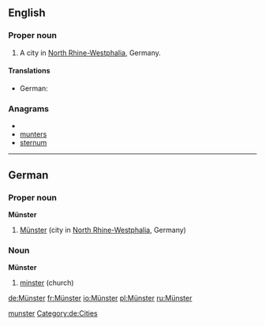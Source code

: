 ==English==

===Proper noun===
{{infl|en|proper noun}}

# A city in [[North Rhine-Westphalia]], Germany.

====Translations====
* German: {{t+|de|Münster}}

===Anagrams===
* {{alphagram|emnrstu}}
* [[munters#English|munters]]
* [[sternum#English|sternum]]

[[Category:English terms spelled with Ü|munster]]

----

==German==
{{wikipedia}}
{{wikipedia|lang=de}}
{{wikipedia|lang=de|Münster (Kirche)}}
{{wikipedia|lang=de|Münster (Westfalen)}}

===Proper noun===
'''Münster'''

# [[Münster#English|Münster]] (city in [[North Rhine-Westphalia]], Germany)

===Noun===
'''Münster'''

# [[minster]] (church)

[[Category:de:Cities]]

[[de:Münster]]
[[fr:Münster]]
[[io:Münster]]
[[pl:Münster]]
[[ru:Münster]]